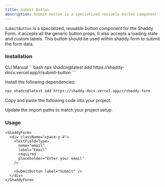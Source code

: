 ```yaml
---
title: Submit Button
description: Submit button is a specialized reusable button component for shaddy form.
---
```


`SubmitButton` is a specialized, reusable button component for the Shaddy Form. it accepts all the generic button props. It also accepts a loading state and custom labels. This button should be used within shaddy form to submit the form data.


### Installation

<CodeTabs>

<TabsList>
  <TabsTrigger value="cli">CLI</TabsTrigger>
  <TabsTrigger value="manual">Manual</TabsTrigger>
</TabsList>

<TabsContent value="cli">
```bash
npx shadcn@latest add https://shaddy-docs.vercel.app/r/submit-button
```

</TabsContent>

<TabsContent value="manual">

<Steps>

<Step>Install the following dependencies:</Step>

```bash
npx shadcn@latest add https://shaddy-docs.vercel.app/r/shaddy-form
```

<Step>Copy and paste the following code into your project.</Step>

<ComponentSource name="submit-button" />

<Step>Update the import paths to match your project setup.</Step>

</Steps>

</TabsContent>

</CodeTabs>

### Usage

```tsx
<ShaddyForm>
  <div className="space-y-4">
    <TextField<Type>
      name="email"
      label="Email"
      required
      placeholder="Enter your email"
    />

    <SubmitButton label="Submit" />
  </div>
</ShaddyForm>
```